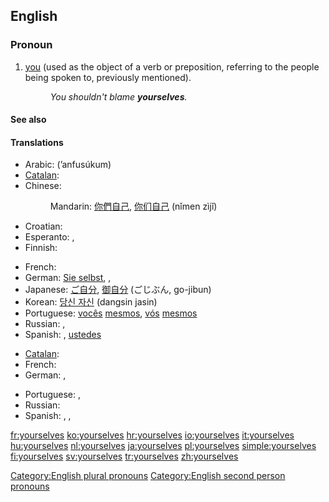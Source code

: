 ==English==

===Pronoun===
{{en-pron|desc=second person|the plural of|yourself|the reflexive case of|you}}

# [[you]] (used as the object of a verb or preposition, referring to the people being spoken to, previously mentioned).
#: ''You shouldn't blame '''yourselves'''.''

====See also====
{{English personal pronouns}}

====Translations====
{{trans-top|you (referring to the people being spoken to, previously mentioned)}}
* Arabic: {{Arab|[[انفسكم|أنْفُسُكُم]]}} (’anfusúkum)
* [[Catalan]]: {{t-|ca|us}}
* Chinese:
*: Mandarin: [[你們]][[自己]], [[你们]][[自己]] (nǐmen zìjǐ)
* Croatian: {{t+|hr|sebe}}
* Esperanto: {{t+|eo|vi|xs=Esperanto}}, {{t+|eo|vin|xs=Esperanto}}
* Finnish: {{t-|fi|itsenne}}
{{trans-mid}}
* French: {{qualifier|reflexive}} {{t+|fr|vous}}
* German: [[Sie selbst]], {{t+|de|sich}}, {{qualifier|informal plural, reflexive of "ihr"}} {{t+|de|euch}}
* Japanese: [[ご自分]], [[御自分]] (ごじぶん, go-jibun)
* Korean: [[당신 자신]] (dangsin jasin)
* Portuguese: [[vocês]] [[mesmos]], [[vós]] [[mesmos]]
* Russian: {{t+|ru|себя|tr=sebjá}}, {{t|ru|вы сами|tr=vy sámi}}
* Spanish: {{t+|es|se}}, [[ustedes]] {{t-|es|mismos}}
{{trans-bottom}}

{{trans-top|intensifier}}
* [[Catalan]]: {{t-|ca|mateix|alt=mateixos}}
* French: {{t+|fr|vous-mêmes}}
* German: {{t|de|Sie selbst}}, {{qualifier|informal plural}} {{t|de|ihr selbst}}
{{trans-mid}}
* Portuguese: {{t|pt|vós mesmos}}, {{t|pt|vocês mesmos}}
* Russian: {{t|ru|вы сами|tr=vy sámi}}
* Spanish: {{t|es|sí mismos}}, {{qualifier|informal}} {{t|es|vosotros mismos}}, {{qualifier|formal}} {{t|es|ustedes mismos}}
{{trans-bottom}}

[[Category:English plural pronouns]]
[[Category:English second person pronouns]]

[[fr:yourselves]]
[[ko:yourselves]]
[[hr:yourselves]]
[[io:yourselves]]
[[it:yourselves]]
[[hu:yourselves]]
[[nl:yourselves]]
[[ja:yourselves]]
[[pl:yourselves]]
[[simple:yourselves]]
[[fi:yourselves]]
[[sv:yourselves]]
[[tr:yourselves]]
[[zh:yourselves]]